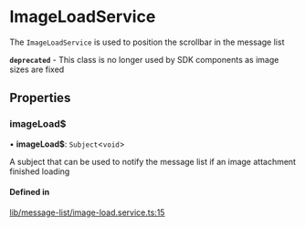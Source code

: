 # ImageLoadService

The `ImageLoadService` is used to position the scrollbar in the message list

**`deprecated`** - This class is no longer used by SDK components as image sizes are fixed

## Properties

### imageLoad$

• **imageLoad$**: `Subject`<`void`\>

A subject that can be used to notify the message list if an image attachment finished loading

#### Defined in

[lib/message-list/image-load.service.ts:15](https://github.com/GetStream/stream-chat-angular/blob/02d96db/projects/stream-chat-angular/src/lib/message-list/image-load.service.ts#L15)
